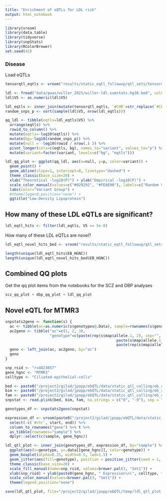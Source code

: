 ```yaml
---
title: "Enrichment of eQTLs for LDL risk"
output: html_notebook
---
```

```r
library(vroom)
library(data.table)
library(tidyverse)
library(snpStats)
library(RColorBrewer)
set.seed(42)
```


### Disease
Load eQTLs
```r
tensorqtl_eqtls <- vroom("results/static_eqtl_followup/qtl_sets/tensorqtl/original/signif_variant_gene_pairs.bed")
```


```r
ldl <- fread("data/gwas/willer_2021/willer-ldl.sumstats.hg38.bed", colClasses=c("character", "integer", "integer", "character", "numeric"), header=FALSE)
ldl$V5 <- as.numeric(ldl$V5)

ldl_eqtls <- inner_join(mutate(tensorqtl_eqtls, `#CHR`=str_replace(`#CHR`, "chr", "")), ldl, by=c("#CHR"="V1", "END"="V3"))
random_snps_p <- sort(sample(ldl$V5, nrow(ldl_eqtls)))

qq_ldl <- tibble(eqtls=ldl_eqtls$V5) %>%
  arrange(eqtls) %>%
  rowid_to_column() %>%
  mutate(eqtls=-log10(eqtls)) %>%
  mutate(bg=-log10(random_snps_p)) %>%
  mutate(null = -log10(rowid / nrow(.) )) %>%
  pivot_longer(cols=c(eqtls, bg), names_to="variant", values_to="p") %>%
  mutate(variant=factor(variant, levels=c("bg", "eqtls")))

ldl_qq_plot <- ggplot(qq_ldl, aes(x=null, y=p, color=variant)) +
  geom_point() + 
  geom_abline(slope=1, intercept=0, linetype="dashed") +
  theme_classic(base_size=20) +
  xlab("Theoretical -log10(P)") + ylab("Empirical -log10(P)") +
  scale_color_manual(values=c("#929292", "#FEAE00"), labels=c("Random Variants", "HDC eQTLs")) +
  labs(color="Variant Group") +
  #theme(legend.position="none") +
  ggtitle("Low-Density Lipoprotein")
```

## How many of these LDL eQTLs are significant?
```r
ldl_eqtl_hits <- filter(ldl_eqtls, V5 <= 5e-8)
```

How many of these LDL eQTLs are novel?
```r
ldl_eqtl_novel_hits_bed <- vroom("results/static_eqtl_followup/qtl_sets/tensorqtl/ldl_overlap_willer/signif_variant_gene_pairs.gtex_removed.tagged_gtex_removed.bed")

length(unique(ldl_eqtl_hits$EB_HGNC))
length(unique(ldl_eqtl_novel_hits_bed$EB_HGNC))
```

## Combined QQ plots 
Get the qq plot items from the notebooks for the SCZ and DBP analyses
```r
scz_qq_plot + dbp_qq_plot + ldl_qq_plot
```


## Novel eQTL for MTMR3
```r
snpstats2geno <- function(s) {
  ac <- tibble(ac=as.numeric(s$genotypes@.Data), sample=rownames(s$genotypes@.Data))
  ac2geno <- tibble("ac"=c(1, 2, 3), 
                    "genotype"=c(paste(rep(s$map$allele.1, 2), sep="", collapse=""), 
                                                  paste(s$map$allele.1, s$map$allele.2, sep="", collapse=""), 
                                                  paste(rep(s$map$allele.2, 2), sep="", collapse="")))
  geno <- left_join(ac, ac2geno, by="ac")
  geno
}
```


```r
snp_rsid <- "rs4823057"
gene_hgnc <- "MTMR3"
celltype <- "Ciliated-epithelial-cells"

bed <- paste0("/project2/gilad/jpopp/ebQTL/data/static_qtl_calling/eb_cellid/pseudobulk_tmm/basic/", celltype, "/genotypes_filtered_plink.bed")
bim <- paste0("/project2/gilad/jpopp/ebQTL/data/static_qtl_calling/eb_cellid/pseudobulk_tmm/basic/", celltype, "/genotypes_filtered_plink.bim")
fam <- paste0("/project2/gilad/jpopp/ebQTL/data/static_qtl_calling/eb_cellid/pseudobulk_tmm/basic/", celltype, "/genotypes_filtered_plink.fam")
snpstat <- read.plink(bed, bim, fam, na.strings = c("0", "-9"), sep = "." , select.subjects = NULL, select.snps = snp_rsid)

genotypes_df <- snpstats2geno(snpstat)

expression_df <- vroom(paste0("/project2/gilad/jpopp/ebQTL/data/static_qtl_calling/eb_cellid/pseudobulk_tmm/basic/", celltype, "/expression.bed.gz")) %>%
  select(-c(`#chr`, start, end)) %>%
  column_to_rownames("gene") %>% t %>%
  as_tibble(rownames="sample") %>%
  dplyr::select(c(sample, gene_hgnc))
```

```r
ldl_qtl_plot <- inner_join(genotypes_df, expression_df, by="sample") %>%
  ggplot(aes(x=genotype, y=.data[[gene_hgnc]], color=genotype)) +
  geom_boxplot(alpha=0.25, width=0.5, lwd=1.5) +
  geom_jitter(aes(fill=genotype), position = position_jitter(seed = 1, width = 0.1), size=3.5, shape=21, lwd=1.25, color="black") +
  theme_classic(base_size=20) +
  scale_fill_manual(name=snp_rsid, values=brewer.pal(3, "Set1")) +
  xlab(snp_rsid) + ylab(paste0(gene_hgnc, " Expression\n(", celltype, ")")) +
  scale_color_manual(values=brewer.pal(3, "Set1")) +
  theme(legend.position="none")

save(ldl_qtl_plot, file="/project2/gilad/jpopp/ebQTL/temp/ldl_qtl_plot.Rdata")
```
